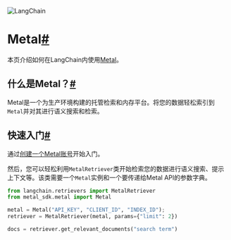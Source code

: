 

<Head>
  <script>
    {
      `(function() {
         var _hmt = _hmt || [];
(function() {
  var hm = document.createElement("script");
  hm.src = "https://hm.baidu.com/hm.js?e60fb290e204e04c5cb6f79b0ac1e697";
  var s = document.getElementsByTagName("script")[0]; 
  s.parentNode.insertBefore(hm, s);
})();
       })();`
    }
  </script>
</Head>

![LangChain](https://pica.zhimg.com/50/v2-56e8bbb52aa271012541c1fe1ceb11a2_r.gif)





Metal[#](#metal "到这个标题的永久链接")
==========================

本页介绍如何在LangChain内使用[Metal](https://getmetal.io)。

什么是Metal？[#](#what-is-metal "到这个标题的永久链接")
-----------------------------------------

Metal是一个为生产环境构建的托管检索和内存平台。将您的数据轻松索引到`Metal`并对其进行语义搜索和检索。



快速入门[#](#quick-start "到这个标题的永久链接")
----------------------------------

通过[创建一个Metal账号](https://app.getmetal.io/signup)开始入门。

然后，您可以轻松利用`MetalRetriever`类开始检索您的数据进行语义搜索、提示上下文等。该类需要一个`Metal`实例和一个要传递给Metal API的参数字典。

```python
from langchain.retrievers import MetalRetriever
from metal_sdk.metal import Metal

metal = Metal("API_KEY", "CLIENT_ID", "INDEX_ID");
retriever = MetalRetriever(metal, params={"limit": 2})

docs = retriever.get_relevant_documents("search term")

```

